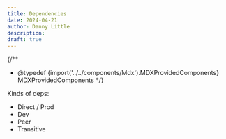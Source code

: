 ```yaml
---
title: Dependencies
date: 2024-04-21
author: Danny Little
description:
draft: true
---
```

{/**
* @typedef {import('../../components/Mdx').MDXProvidedComponents} MDXProvidedComponents
*/}


Kinds of deps:
- Direct / Prod
- Dev
- Peer
- Transitive
